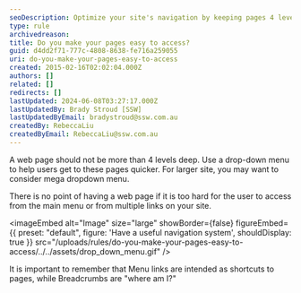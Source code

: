 ```yaml
---
seoDescription: Optimize your site's navigation by keeping pages 4 levels deep or less, using dropdown menus for faster access.
type: rule
archivedreason:
title: Do you make your pages easy to access?
guid: d4dd2f71-777c-4808-8638-fe716a259055
uri: do-you-make-your-pages-easy-to-access
created: 2015-02-16T02:02:04.000Z
authors: []
related: []
redirects: []
lastUpdated: 2024-06-08T03:27:17.000Z
lastUpdatedBy: Brady Stroud [SSW]
lastUpdatedByEmail: bradystroud@ssw.com.au
createdBy: RebeccaLiu
createdByEmail: RebeccaLiu@ssw.com.au
---
```


A web page should not be more than 4 levels deep. Use a drop-down menu to help users get to these pages quicker. For larger site, you may want to consider mega dropdown menu.

There is no point of having a web page if it is too hard for the user to access from the main menu or from multiple links on your site.

<imageEmbed
  alt="Image"
  size="large"
  showBorder={false}
  figureEmbed={{
    preset: "default",
    figure: 'Have a useful navigation system',
    shouldDisplay: true
  }}
  src="/uploads/rules/do-you-make-your-pages-easy-to-access/../../assets/drop_down_menu.gif"
/>

It is important to remember that Menu links are intended as shortcuts to pages, while Breadcrumbs are "where am I?"
